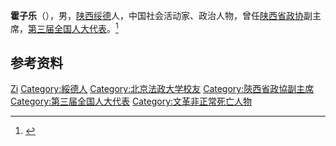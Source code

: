 '''霍子乐'''（{{bd|1898年||1967年|11月17日}}），男，[[陕西|陕西]][[绥德县|绥德]]人，中国社会活动家、政治人物，曾任[[陕西省政协|陕西省政协]]副主席，[[第三届全国人大代表|第三届全国人大代表]]。<ref>{{Cite web|title=霍子乐|url=http://www.sxlib.org.cn/dfzy/rwk/bqzmagrsqb/hzl/rwjj/|accessdate=2020-07-20|work=陕甘宁边区红色记忆多媒体资源库}}</ref>

== 参考资料 ==
{{reflist}}

{{中国人物小作品}}

{{Authority control}}
{{DEFAULTSORT:Huo霍}}
[[Category:霍姓|Zi]]
[[Category:綏德人|Category:綏德人]]
[[Category:北京法政大学校友|Category:北京法政大学校友]]
[[Category:陝西省政協副主席|Category:陝西省政協副主席]]
[[Category:第三届全国人大代表|Category:第三届全国人大代表]]
[[Category:文革非正常死亡人物|Category:文革非正常死亡人物]]